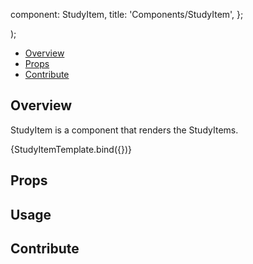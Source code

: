 

  component: StudyItem,
  title: 'Components/StudyItem',
};

<Meta title="Components/StudyItem" component={StudyItem} />

  <div className="w-96">
    <StudyItem {...args} />
  </div>
);

<Heading title="StudyItem" componentRelativePath="StudyItem/StudyItem.tsx" />

- [Overview](#overview)
- [Props](#props)
- [Contribute](#contribute)

## Overview

StudyItem is a component that renders the StudyItems.

<Canvas>
  <Story
    name="Overview"
    args={{
      date: '16-Jan-1960',
      description: 'WB PET/CT',
      numInstances: 934,
      modalities: 'CTPT',
      isActive: false,
    }}
  >
    {StudyItemTemplate.bind({})}
  </Story>
</Canvas>

## Props

<ArgsTable of={StudyItem} />

## Usage

## Contribute

<Footer componentRelativePath="StudyItem/__stories__/studyItem.stories.mdx" />
